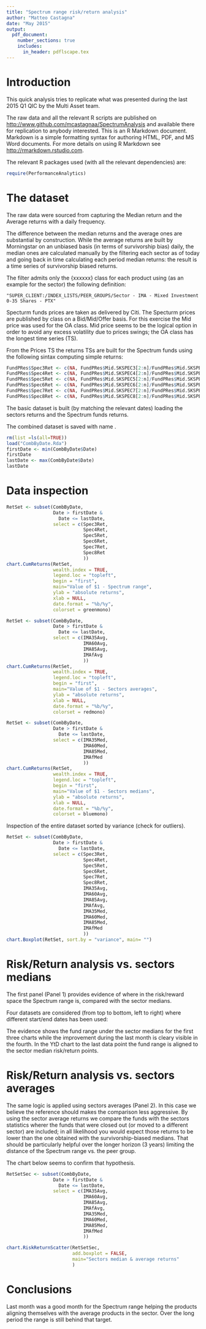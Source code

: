 ```yaml
---
title: "Spectrum range risk/return analysis"
author: "Matteo Castagna" 
date: "May 2015"
output: 
  pdf_document:
    number_sections: true
    includes:
      in_header: pdflscape.tex
---
```


# Introduction
This quick analysis tries to replicate what was presented during the last 2015 Q1 QIC by the Multi Asset team.

The raw data and all the relevant R scripts are published on <http://www.github.com/mcastagnaa/SpectrumAnalysis> and available there for replication to anybody interested.
This is an R Markdown document. Markdown is a simple formatting syntax for authoring HTML, PDF, and MS Word documents. For more details on using R Markdown see <http://rmarkdown.rstudio.com>.

The relevant R packages used (with all the relevant dependencies) are:

```r
require(PerformanceAnalytics)
```

# The dataset
The raw data were sourced from \textit{Morningstar} capturing the Median return and the Average returns with a daily frequency.

The difference between the median returns and the average ones are substantial by construction. While the average returns are built by Morningstar on an unbiased basis (in terms of survivorship bias) daily, the median ones are calculated manually by the \textit{OMGI Investment Risk and Performance Team} filtering each sector as of today and going back in time calculating each period median returns: the result is a time series of survivorship biased returns.

The filter admits only the {xxxxxx} class for each product using (as an example for the \textit{IA Mix 0-35} sector) the following definition:
```
"SUPER_CLIENT:/INDEX_LISTS/PEER_GROUPS/Sector - IMA - Mixed Investment 0-35 Shares - PTX"
```
Specturm funds prices are taken as delivered by Citi. The Specturm prices are published by class on a Bid/Mid/Offer basis. For this exercise the Mid price was used for the OA class.
Mid price seems to be the logical option in order to avoid any excess volatility due to prices swings; the OA class has the longest time series (TS).

From the Prices TS the returns TSs are built for the Spectrum funds using the following sintax computing simple returns:

```r
FundPRes$Spec3Ret <- c(NA, FundPRes$Mid.SKSPEC3[2:n]/FundPRes$Mid.SKSPEC3[1:n-1]-1)
FundPRes$Spec4Ret <- c(NA, FundPRes$Mid.SKSPEC4[2:n]/FundPRes$Mid.SKSPEC4[1:n-1]-1)
FundPRes$Spec5Ret <- c(NA, FundPRes$Mid.SKSPEC5[2:n]/FundPRes$Mid.SKSPEC5[1:n-1]-1)
FundPRes$Spec6Ret <- c(NA, FundPRes$Mid.SKSPEC6[2:n]/FundPRes$Mid.SKSPEC6[1:n-1]-1)
FundPRes$Spec7Ret <- c(NA, FundPRes$Mid.SKSPEC7[2:n]/FundPRes$Mid.SKSPEC7[1:n-1]-1)
FundPRes$Spec8Ret <- c(NA, FundPRes$Mid.SKSPEC8[2:n]/FundPRes$Mid.SKSPEC8[1:n-1]-1)
```

The basic dataset is built (by matching the relevant dates) loading the sectors returns and the Spectrum funds returns.

The combined dataset is saved with name \textit{CombByDate.Rda}.

```r
rm(list =ls(all=TRUE))
load("CombByDate.Rda")
firstDate <- min(CombByDate$Date)
firstDate
lastDate <- max(CombByDate$Date)
lastDate
```

# Data inspection
```r
RetSet <- subset(CombByDate,
                 Date > firstDate & 
                   Date <= lastDate,
                 select = c(Spec3Ret,
                            Spec4Ret,
                            Spec5Ret,
                            Spec6Ret,
                            Spec7Ret,
                            Spec8Ret
                            ))
chart.CumReturns(RetSet,
                 wealth.index = TRUE,
                 legend.loc = "topleft",
                 begin = "first",
                 main="Value of $1 - Spectrum range",
                 ylab = "absolute returns",
                 xlab = NULL, 
                 date.format = "%b/%y",
                 colorset = greenmono)
```

```r
RetSet <- subset(CombByDate,
                 Date > firstDate & 
                   Date <= lastDate,
                 select = c(IMA35Avg,
                            IMA60Avg,
                            IMA85Avg,
                            IMAfAvg
                            ))
chart.CumReturns(RetSet,
                 wealth.index = TRUE,
                 legend.loc = "topleft",
                 begin = "first",
                 main="Value of $1 - Sectors averages",
                 ylab = "absolute returns",
                 xlab = NULL, 
                 date.format = "%b/%y",
                 colorset = redmono)
```

```r
RetSet <- subset(CombByDate,
                 Date > firstDate & 
                   Date <= lastDate,
                 select = c(IMA35Med,
                            IMA60Med,
                            IMA85Med,
                            IMAfMed
                            ))
chart.CumReturns(RetSet,
                 wealth.index = TRUE,
                 legend.loc = "topleft",
                 begin = "first",
                 main="Value of $1 - Sectors medians",
                 ylab = "absolute returns",
                 xlab = NULL, 
                 date.format = "%b/%y",
                 colorset = bluemono)
```



Inspection of the entire dataset sorted by variance (check for outliers).

```r
RetSet <- subset(CombByDate,
                 Date > firstDate & 
                   Date <= lastDate,
                 select = c(Spec3Ret,
                            Spec4Ret,
                            Spec5Ret,
                            Spec6Ret,
                            Spec7Ret,
                            Spec8Ret,
                            IMA35Avg,
                            IMA60Avg,
                            IMA85Avg,
                            IMAfAvg,
                            IMA35Med,
                            IMA60Med,
                            IMA85Med,
                            IMAfMed
                            ))
chart.Boxplot(RetSet, sort.by = "variance", main= "")
```

# Risk/Return analysis vs. sectors medians
The first panel (Panel 1) provides evidence of where in the risk/reward space the Spectrum range is, compared with the sector medians.

Four datasets are considered (from top to bottom, left to right) where different start/end dates has been used:
\begin{enumerate}
  \item full three year set
  \item last 12 month
  \item Year to date to end of March
  \item Year to date to end of April (to make sure we appreciate the effect of the last couple of weeks)
\end{enumerate}

The evidence shows the fund range under the sector medians for the first three charts while the improvement during the last month is cleary visible in the fourth.
In the YtD chart to the last data point the fund range is aligned to the sector median risk/return points.

# Risk/Return analysis vs. sectors averages
The same logic is applied using sectors averages (Panel 2). In this case we believe the reference should makes the comparison less aggressive. 
By using the sector average returns we compare the funds with the sectors statistics wherer the funds that were closed out (or moved to a different sector) are included; in all likelihood you would expect those returns to be lower than the one obtained with the survivorship-biased medians.
That should be particularly helpful over the longer horizon (3 years) limiting the distance of the Spectrum range vs. the peer group.

The chart below seems to confirm that hypothesis.

```r
RetSetSec <- subset(CombByDate,
                 Date > firstDate & 
                   Date <= lastDate,
                 select = c(IMA35Avg,
                            IMA60Avg,
                            IMA85Avg,
                            IMAfAvg,
                            IMA35Med,
                            IMA60Med,
                            IMA85Med,
                            IMAfMed
                            ))

chart.RiskReturnScatter(RetSetSec, 
                        add.boxplot = FALSE,
                        main="Sectors median & average returns"
                        )
```

# Conclusions
Last month was a good month for the Spectrum range helping the products aligning themselves with the average products in the sector.
Over the long period the range is still behind that target.
\newpage
\begin{landscape}
\textbf{Panel 1: Spectrum funds vs. Sector medians}
```r
lastD.ym <- as.yearmon(lastDate)
prevYearEnd <- 
  as.Date(paste0(as.numeric(format(lastD.ym, "%Y"))-1, "-12-31"))
endOfPrevM <- as.Date(lastD.ym - 1/12, frac = 1)

RetSet1 <- subset(CombByDate,
                 Date > firstDate & 
                   Date <= lastDate,
                 select = c(Spec3Ret,
                            Spec4Ret,
                            Spec5Ret,
                            Spec6Ret,
                            Spec7Ret,
                            Spec8Ret,
                            IMA35Med,
                            IMA60Med,
                            IMA85Med,
                            IMAfMed
                            ))

RetSet2 <- subset(CombByDate,
                 Date > as.Date(lastD.ym - 1, frac = 1) & 
                   Date <= lastDate,
                 select = c(Spec3Ret,
                            Spec4Ret,
                            Spec5Ret,
                            Spec6Ret,
                            Spec7Ret,
                            Spec8Ret,
                            IMA35Med,
                            IMA60Med,
                            IMA85Med,
                            IMAfMed
                            ))

RetSet3 <- subset(CombByDate,
                Date >  prevYearEnd & 
                Date <= endOfPrevM,
                 select = c(Spec3Ret,
                            Spec4Ret,
                            Spec5Ret,
                            Spec6Ret,
                            Spec7Ret,
                            Spec8Ret,
                            IMA35Med,
                            IMA60Med,
                            IMA85Med,
                            IMAfMed
                            ))
RetSet4 <- subset(CombByDate,
                  Date >  prevYearEnd & Date <= lastDate,
                  select = c(Spec3Ret,
                            Spec4Ret,
                            Spec5Ret,
                            Spec6Ret,
                            Spec7Ret,
                            Spec8Ret,
                            IMA35Med,
                            IMA60Med,
                            IMA85Med,
                            IMAfMed
                            ))

.pardefault <- par()
par(mfrow = c(2,2), mar= c(2,2,2,1))
chart.RiskReturnScatter(RetSet1, 
                        add.boxplot = FALSE,
                        main = "Three years to Apr/2015")
chart.RiskReturnScatter(RetSet2, 
                        add.boxplot = FALSE,
                        main = "One year to Apr/2015")
chart.RiskReturnScatter(RetSet3, 
                        add.boxplot = FALSE,
                        main = "Year to Mar/2015")
chart.RiskReturnScatter(RetSet4, 
                        add.boxplot = FALSE, 
                        main = "Year to Apr/2015")
```
\newpage
\textbf{Panel 2: Spectrum funds vs. Sector averages}
```r
RetSet1 <- subset(CombByDate,
                 Date > firstDate & 
                   Date <= lastDate,
                 select = c(Spec3Ret,
                            Spec4Ret,
                            Spec5Ret,
                            Spec6Ret,
                            Spec7Ret,
                            Spec8Ret,
                            IMA35Avg,
                            IMA60Avg,
                            IMA85Avg,
                            IMAfAvg
                            ))

RetSet2 <- subset(CombByDate,
                 Date > as.Date(lastD.ym - 1, frac = 1) & 
                   Date <= lastDate,
                 select = c(Spec3Ret,
                            Spec4Ret,
                            Spec5Ret,
                            Spec6Ret,
                            Spec7Ret,
                            Spec8Ret,
                            IMA35Avg,
                            IMA60Avg,
                            IMA85Avg,
                            IMAfAvg
                            ))

RetSet3 <- subset(CombByDate,
                Date >  prevYearEnd & 
                Date <= endOfPrevM,
                 select = c(Spec3Ret,
                            Spec4Ret,
                            Spec5Ret,
                            Spec6Ret,
                            Spec7Ret,
                            Spec8Ret,
                            IMA35Avg,
                            IMA60Avg,
                            IMA85Avg,
                            IMAfAvg
                            ))
RetSet4 <- subset(CombByDate,
                  Date >  prevYearEnd & Date <= lastDate,
                  select = c(Spec3Ret,
                            Spec4Ret,
                            Spec5Ret,
                            Spec6Ret,
                            Spec7Ret,
                            Spec8Ret,
                            IMA35Avg,
                            IMA60Avg,
                            IMA85Avg,
                            IMAfAvg
                            ))

.pardefault <- par()
par(mfrow = c(2,2), mar= c(2,2,2,1))
chart.RiskReturnScatter(RetSet1, 
                        add.boxplot = FALSE,
                        main = "Three years to Apr/2015")
chart.RiskReturnScatter(RetSet2, 
                        add.boxplot = FALSE,
                        main = "One year to Apr/2015")
chart.RiskReturnScatter(RetSet3, 
                        add.boxplot = FALSE,
                        main = "Year to Mar/2015")
chart.RiskReturnScatter(RetSet4, 
                        add.boxplot = FALSE, 
                        main = "Year to Apr/2015")
```
```r
par(.pardefault)
```
\end{landscape}